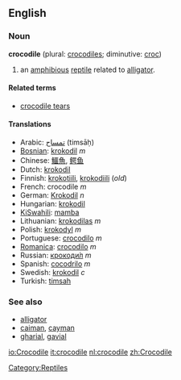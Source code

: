 ==English==

===Noun===
'''crocodile''' (plural: [[crocodiles]]; diminutive: [[croc]])

#an [[amphibious]] [[reptile]] related to [[alligator]].

====Related terms====
*[[crocodile tears]]

====Translations====
*Arabic: [[تمساح]] (timsāḥ)
*[[Bosnian]]: [[krokodil]] ''m''
*Chinese: [[鱷魚]], [[鳄鱼]]
*Dutch: [[krokodil]]
*Finnish: [[krokotiili]], [[krokodiili]] (''old'')
*French: crocodile ''m''
*German: [[Krokodil]] ''n''
*Hungarian: [[krokodil]]
*[[KiSwahili]]: [[mamba]]
*Lithuanian: [[krokodilas]] ''m''
*Polish: [[krokodyl]] ''m''
*Portuguese: [[crocodilo]] ''m''
*[[Romanica]]: [[crocodilo]] ''m''
*Russian: [[крокодил|крокоди́л]] ''m''
*Spanish: [[cocodrilo]] ''m''
*Swedish: [[krokodil]] ''c''
*Turkish: [[timsah]]

===See also===
*[[alligator]]
*[[caiman]], [[cayman]]
*[[gharial]], [[gavial]]

[[Category:Reptiles]]

[[io:Crocodile]]
[[it:crocodile]]
[[nl:crocodile]]
[[zh:Crocodile]]